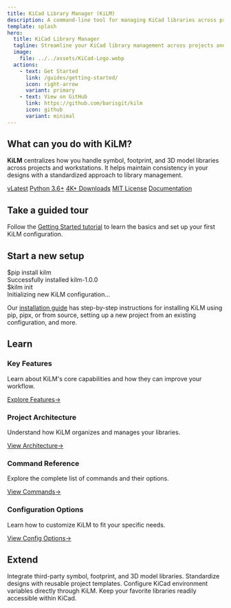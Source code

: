 ```yaml
---
title: KiCad Library Manager (KiLM)
description: A command-line tool for managing KiCad libraries across projects and workstations.
template: splash
hero:
  title: KiCad Library Manager
  tagline: Streamline your KiCad library management across projects and workstations.
  image:
    file: ../../assets/KiCad-Logo.webp
  actions:
    - text: Get Started
      link: /guides/getting-started/
      icon: right-arrow
      variant: primary
    - text: View on GitHub
      link: https://github.com/barisgit/kilm
      icon: github
      variant: minimal
---
```



<BadgeData />

<div className="rounded-xl p-8 my-6 relative overflow-hidden border border-white/10 bg-[rgba(20,20,28,0.3)] backdrop-blur-md transition-all duration-300 hover:translate-y-[-3px] hover:shadow-xl">
  <div className="absolute inset-0 -z-10 opacity-30 bg-gradient-to-br from-[rgba(79,57,250,0.6)] to-[rgba(218,98,196,0.6)] bg-[length:200%_200%] animate-gradient"></div>

## What can you do with KiLM?

**KiLM** centralizes how you handle symbol, footprint, and 3D model libraries across projects and workstations. 
It helps maintain consistency in your designs with a standardized approach to library management.

<div className="mt-4">
  <a href="https://pypi.org/project/kilm/" className="inline-flex items-center bg-[rgba(30,30,40,0.8)] rounded-md py-[0.45rem] px-[0.85rem] text-sm font-medium text-white/90 mr-[0.7rem] mb-[0.7rem] shadow-sm transition-all duration-200 hover:translate-y-[-1px] hover:shadow-md hover:text-white hover:border-white/20 border border-white/10">v<span id="pypi-version" className="text-[#60efff] font-semibold inline-block mr-[0.2rem]">Latest</span></a>
  <a href="https://pypi.org/project/kilm/" className="inline-flex items-center bg-[rgba(30,30,40,0.8)] rounded-md py-[0.45rem] px-[0.85rem] text-sm font-medium text-white/90 mr-[0.7rem] mb-[0.7rem] shadow-sm transition-all duration-200 hover:translate-y-[-1px] hover:shadow-md hover:text-white hover:border-white/20 border border-white/10">Python <span id="python-versions">3.6+</span></a>
  <a href="https://pepy.tech/projects/kilm" className="inline-flex items-center bg-[rgba(30,30,40,0.8)] rounded-md py-[0.45rem] px-[0.85rem] text-sm font-medium text-white/90 mr-[0.7rem] mb-[0.7rem] shadow-sm transition-all duration-200 hover:translate-y-[-1px] hover:shadow-md hover:text-white hover:border-white/20 border border-white/10"><span id="pypi-downloads" className="text-[#60efff] font-semibold inline-block mr-[0.2rem]">4K+</span> Downloads</a>
  <a href="https://opensource.org/licenses/MIT" className="inline-flex items-center bg-[rgba(30,30,40,0.8)] rounded-md py-[0.45rem] px-[0.85rem] text-sm font-medium text-white/90 mr-[0.7rem] mb-[0.7rem] shadow-sm transition-all duration-200 hover:translate-y-[-1px] hover:shadow-md hover:text-white hover:border-white/20 border border-white/10">MIT License</a>
  <a href="https://kilm.aristovnik.me" className="inline-flex items-center bg-[rgba(30,30,40,0.8)] rounded-md py-[0.45rem] px-[0.85rem] text-sm font-medium text-white/90 mr-[0.7rem] mb-[0.7rem] shadow-sm transition-all duration-200 hover:translate-y-[-1px] hover:shadow-md hover:text-white hover:border-white/20 border border-white/10">Documentation</a>
</div>

</div>

<div className="rounded-xl p-8 my-6 relative overflow-hidden border border-white/10 bg-[rgba(20,20,28,0.3)] backdrop-blur-md transition-all duration-300 hover:translate-y-[-3px] hover:shadow-xl">
  <div className="absolute inset-0 -z-10 opacity-30 bg-gradient-to-br from-[rgba(0,255,135,0.5)] to-[rgba(96,239,255,0.5)] bg-[length:200%_200%] animate-gradient"></div>

## Take a guided tour

Follow the [Getting Started tutorial](/guides/getting-started/) to learn the basics and set up your first KiLM configuration.

</div>

<div className="rounded-xl p-8 my-6 relative overflow-hidden border border-white/10 bg-[rgba(20,20,28,0.3)] backdrop-blur-md transition-all duration-300 hover:translate-y-[-3px] hover:shadow-xl">
  <div className="absolute inset-0 -z-10 opacity-30 bg-gradient-to-br from-[rgba(255,113,112,0.5)] to-[rgba(255,229,127,0.5)] bg-[length:200%_200%] animate-gradient"></div>

## Start a new setup

<div className="bg-[#1a1b26] rounded-lg my-6 font-mono shadow-xl border border-white/5 overflow-hidden">
  <div className="flex items-center px-4 py-2 bg-[#16161e] border-b border-white/5">
    <div className="flex items-center">
      <span className="w-3 h-3 rounded-full bg-[#ff5f56] inline-block mr-2"></span>
      <span className="w-3 h-3 rounded-full bg-[#ffbd2e] inline-block mr-2"></span>
      <span className="w-3 h-3 rounded-full bg-[#27c93f] inline-block mr-2"></span>
    </div>
  </div>
  <div className="text-[#f1f1f1] p-4 overflow-x-auto leading-relaxed">
    <div className="my-2 relative pl-5 text-[#e4e4e4]">
      <span className="absolute left-0 text-[#63f2f1] font-bold">$</span>pip install kilm
    </div>
    <div className="my-2 mb-4 text-[#a9b1d6] opacity-90">Successfully installed kilm-1.0.0</div>
    <div className="my-2 relative pl-5 text-[#e4e4e4]">
      <span className="absolute left-0 text-[#63f2f1] font-bold">$</span>kilm init
    </div>
    <div className="my-2 mb-4 text-[#a9b1d6] opacity-90">Initializing new KiLM configuration...</div>
  </div>
</div>

Our [installation guide](/guides/installation/) has step-by-step instructions for installing KiLM using pip, pipx, or from source, setting up a new project from an existing configuration, and more.

</div>

## Learn

<div className="grid grid-cols-1 md:grid-cols-2 gap-6 my-10 w-full">
  <div className="rounded-lg p-6 bg-[rgba(30,30,40,0.3)] border border-white/10 transition-all duration-300 backdrop-blur-md overflow-hidden relative flex flex-col min-h-[250px] hover:translate-y-[-5px] hover:shadow-lg">
    <div className="absolute inset-x-0 top-0 h-1 bg-gradient-to-r from-[#4f39fa] to-[#da62c4] opacity-0 transition-opacity duration-300 group-hover:opacity-100"></div>
    <h3 className="mt-0 mb-4 font-semibold text-white/95">Key Features</h3>
    <p className="mb-4 text-white/70 leading-relaxed flex-grow">Learn about KiLM's core capabilities and how they can improve your workflow.</p>
    <a href="/guides/getting-started/#features" className="inline-flex items-center text-[#60efff] font-medium no-underline transition-colors duration-200 hover:text-[#4f39fa] mt-auto">
      Explore Features<span className="ml-2 transition-transform duration-200 hover:translate-x-[3px]">→</span>
    </a>
  </div>
  <div className="rounded-lg p-6 bg-[rgba(30,30,40,0.3)] border border-white/10 transition-all duration-300 backdrop-blur-md overflow-hidden relative flex flex-col min-h-[250px] hover:translate-y-[-5px] hover:shadow-lg">
    <div className="absolute inset-x-0 top-0 h-1 bg-gradient-to-r from-[#4f39fa] to-[#da62c4] opacity-0 transition-opacity duration-300 group-hover:opacity-100"></div>
    <h3 className="mt-0 mb-4 font-semibold text-white/95">Project Architecture</h3>
    <p className="mb-4 text-white/70 leading-relaxed flex-grow">Understand how KiLM organizes and manages your libraries.</p>
    <a href="/community/development/" className="inline-flex items-center text-[#60efff] font-medium no-underline transition-colors duration-200 hover:text-[#4f39fa] mt-auto">
      View Architecture<span className="ml-2 transition-transform duration-200 hover:translate-x-[3px]">→</span>
    </a>
  </div>
  <div className="rounded-lg p-6 bg-[rgba(30,30,40,0.3)] border border-white/10 transition-all duration-300 backdrop-blur-md overflow-hidden relative flex flex-col min-h-[250px] hover:translate-y-[-5px] hover:shadow-lg">
    <div className="absolute inset-x-0 top-0 h-1 bg-gradient-to-r from-[#4f39fa] to-[#da62c4] opacity-0 transition-opacity duration-300 group-hover:opacity-100"></div>
    <h3 className="mt-0 mb-4 font-semibold text-white/95">Command Reference</h3>
    <p className="mb-4 text-white/70 leading-relaxed flex-grow">Explore the complete list of commands and their options.</p>
    <a href="/reference/cli/" className="inline-flex items-center text-[#60efff] font-medium no-underline transition-colors duration-200 hover:text-[#4f39fa] mt-auto">
      View Commands<span className="ml-2 transition-transform duration-200 hover:translate-x-[3px]">→</span>
    </a>
  </div>
  <div className="rounded-lg p-6 bg-[rgba(30,30,40,0.3)] border border-white/10 transition-all duration-300 backdrop-blur-md overflow-hidden relative flex flex-col min-h-[250px] hover:translate-y-[-5px] hover:shadow-lg">
    <div className="absolute inset-x-0 top-0 h-1 bg-gradient-to-r from-[#4f39fa] to-[#da62c4] opacity-0 transition-opacity duration-300 group-hover:opacity-100"></div>
    <h3 className="mt-0 mb-4 font-semibold text-white/95">Configuration Options</h3>
    <p className="mb-4 text-white/70 leading-relaxed flex-grow">Learn how to customize KiLM to fit your specific needs.</p>
    <a href="/guides/configuration/" className="inline-flex items-center text-[#60efff] font-medium no-underline transition-colors duration-200 hover:text-[#4f39fa] mt-auto">
      View Config Options<span className="ml-2 transition-transform duration-200 hover:translate-x-[3px]">→</span>
    </a>
  </div>
</div>

<div className="rounded-xl p-8 my-6 relative overflow-hidden border border-white/10 bg-[rgba(20,20,28,0.3)] backdrop-blur-md transition-all duration-300 hover:translate-y-[-3px] hover:shadow-xl">
  <div className="absolute inset-0 -z-10 opacity-30 bg-gradient-to-br from-[rgba(121,40,202,0.5)] to-[rgba(255,0,128,0.5)] bg-[length:200%_200%] animate-gradient"></div>

## Extend

<CardGrid>
  <Card title="Add External Libraries" link="/reference/cli/add-3d/" icon="add-document">
    Integrate third-party symbol, footprint, and 3D model libraries.
  </Card>
  <Card title="Create Project Templates" link="/reference/cli/template/" icon="document">
    Standardize designs with reusable project templates.
  </Card>
  <Card title="Set Environment Variables" link="/reference/cli/config/" icon="seti:config">
    Configure KiCad environment variables directly through KiLM.
  </Card>
  <Card title="Manage Pinned Libraries" link="/reference/cli/pin/" icon="pin">
    Keep your favorite libraries readily accessible within KiCad.
  </Card>
</CardGrid>

</div>
